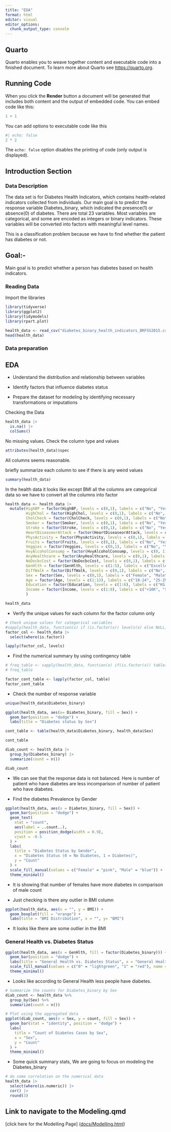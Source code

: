 ```yaml
---
title: "EDA"
format: html
editor: visual
editor_options: 
  chunk_output_type: console
---
```


## Quarto

Quarto enables you to weave together content and executable code into a finished document. To learn more about Quarto see <https://quarto.org>.

## Running Code

When you click the **Render** button a document will be generated that includes both content and the output of embedded code. You can embed code like this:

```r
1 + 1
```

You can add options to executable code like this

```r
#| echo: false
2 * 2
```

The `echo: false` option disables the printing of code (only output is displayed).

## Introduction Section

### Data Description

The data set is for Diabetes Health Indicators, which contains health-related indicators collected from individuals. Our main goal is to predict the response variable Diabetes_binary, which indicated the presence(1) or absence(0) of diabetes. There are total 23 variables. Most variables are categorical, and some are encoded as integers or binary indicators. These variables will be converted into factors with meaningful level names.

This is a classification problem because we have to find whether the patient has diabetes or not.

## Goal:-

Main goal is to predict whether a person has diabetes based on health indicators.

### Reading Data

Import the libraries

```r
library(tidyverse)
library(ggplot2)
library(tidymodels)
library(rpart.plot)
```

```r
health_data <- read_csv("diabetes_binary_health_indicators_BRFSS2015.csv")
head(health_data)

```

### Data preparation

## EDA

-   Understand the distribution and relationship between variables

-   Identify factors that influence diabetes status

-   Prepare the dataset for modeling by identifying necessary transformations or imputations

Checking the Data

```r
health_data |>
  is.na() |>
  colSums()
```

No missing values. Check the column type and values

```r
attributes(health_data)$spec
```

All columns seems reasonable.

briefly summarize each column to see if there is any weird values

```r
summary(health_data)

```

In the health data it looks like except BMI all the columns are categorical data so we have to convert all the columns into factor

```r
health_data <- health_data |>
  mutate(HighBP = factor(HighBP, levels = c(0,1), labels = c("No", "Yes")),
         HighChol = factor(HighChol, levels = c(0,1), labels = c("No", "Yes")),
         CholCheck = factor(CholCheck, levels = c(0,1), labels = c("No", "Yes")),
         Smoker = factor(Smoker, levels = c(0,1), labels = c("No", "Yes")),
         Stroke = factor(Stroke, levels = c(0,1), labels = c("No", "Yes")),
         HeartDiseaseorAttack = factor(HeartDiseaseorAttack, levels = c(0,1), labels = c("No","Yes")),
         PhysActivity = factor(PhysActivity, levels = c(0,1), labels = c("No", "Yes")),
         Fruits = factor(Fruits, levels = c(0,1), labels = c("No", "Yes")),
         Veggies = factor(Veggies, levels = c(0,1), labels = c("No", "Yes")),
         HvyAlcoholConsump = factor(HvyAlcoholConsump, levels = c(0, 1), labels = c("No", "Yes")),
         AnyHealthcare = factor(AnyHealthcare, levels = c(0,1), labels = c("No", "Yes")),
         NoDocbcCost = factor(NoDocbcCost, levels = c(0,1), labels = c("No", "Yes")),
         GenHlth = factor(GenHlth, levels = c(1:5), labels = c("Excellent", "Very Good", "Good", "Fair", "Poor")),
         DiffWalk = factor(DiffWalk, levels = c(0,1), labels = c("No", "Yes")),
         Sex = factor(Sex, levels = c(0,1), labels = c("Female", "Male")),
         Age = factor(Age, levels = c(1:13), labels = c("18-24", "25-29", "30-34", "35-39", "40-44", "45-49", "50-54", "55-59", "60-64", "65-69", "70-74", "75-79", "80+")),
         Education = factor(Education, levels = c(1:6), labels = c("KG or No School", "Elementary", "Middle school", "High school", "College","Professional Degree")),
         Income = factor(Income, levels = c(1:8), labels = c("<10K", "$10k-$15k", "$15k-$20k", "$20k-$25k", "$25k-$35k", "$35k-$50k", "$50k-$75k", "$75k+"))
         )

health_data
```

-   Verify the unique values for each column for the factor column only

```r
# Check unique values for categorical variables
#sapply(health_data, function(x) if (is.factor(x)) levels(x) else NULL)
factor_col <- health_data |>
  select(where(is.factor))

lapply(factor_col, levels)

```

-   Find the numerical summary by using contingency table

```r
# freq_table <- sapply(health_data, function(x) if(is.factor(x)) table(x) else NULL)
# freq_table 

factor_cont_table <- lapply(factor_col, table)
factor_cont_table
```

-   Check the number of response variable

```r
unique(health_data$Diabetes_binary)
```

```r
ggplot(health_data, aes(x= Diabetes_binary, fill = Sex)) +
  geom_bar(position = "dodge") +
  labs(title = "Diabetes status by Sex")
```

```r
cont_table <- table(health_data$Diabetes_binary, health_data$Sex)

cont_table
```

```r
diab_count <- health_data |>
  group_by(Diabetes_binary) |>
  summarize(count = n())

diab_count
```

-   We can see that the response data is not balanced. Here is number of patient who have diabetes are less incomparison of number of patient who have diabetes.

-   Find the diabetes Prevalence by Gender

```r
ggplot(health_data, aes(x = Diabetes_binary, fill = Sex)) +
  geom_bar(position = "dodge") +
  geom_text(
    stat = "count", 
    aes(label = ..count..), 
    position = position_dodge(width = 0.9), 
    vjust = -0.5
  ) +
  labs(
    title = "Diabetes Status by Gender",
    x = "Diabetes Status (0 = No Diabetes, 1 = Diabetes)",
    y = "Count"
  ) +
  scale_fill_manual(values = c("Female" = "pink", "Male" = "blue")) +
  theme_minimal()

```

-   It is showing that number of females have more diabetes in comparison of male count

-   Just checking is there any outlier in BMI column

```r

ggplot(health_data, aes(x = "", y = BMI)) +
  geom_boxplot(fill = "orange") +
  labs(title = "BMI Distribution", x = "", y= "BMI")

```

-   It looks like there are some outlier in the BMI

### General Health vs. Diabetes Status

```r

ggplot(health_data, aes(x = GenHlth, fill = factor(Diabetes_binary))) +
  geom_bar(position = "dodge") +
  labs(title = "General Health vs. Diabetes Status", x = "General Health", y = "Count") +
  scale_fill_manual(values = c("0" = "lightgreen", "1" = "red"), name = "Diabetes Status") +
  theme_minimal()

```

-   Looks like according to General Health less people have diabetes.

```r
# Summarize the counts for Diabetes_binary by Sex
diab_count <- health_data %>%
  group_by(Sex) %>%
  summarize(count = n())

# Plot using the aggregated data
ggplot(diab_count, aes(x = Sex, y = count, fill = Sex)) +
  geom_bar(stat = "identity", position = "dodge") +
  labs(
    title = "Count of Diabetes Cases by Sex",
    x = "Sex",
    y = "Count"
  ) +
  theme_minimal()

```

-   Some quick summary stats, We are going to focus on modeling the Diabetes_binary

```r
# do some correlation on the numerical data 
health_data |>
  select(where(is.numeric)) |>
  cor() |>
  round(3)

```

## Link to navigate to the Modeling.qmd

\[click here for the Modelling Page\] ([docs/Modelling](docs/Modelling.html){.uri}[.html](Modeling.html){.uri})

```         
```
